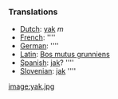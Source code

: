 ===Translations===
*[[Dutch]]: [[yak]] ''m''
*[[French]]: [[]] ''''
*[[German]]: [[]] ''''
*[[Latin]]: [[Bos mutus grunniens]]
*[[Spanish]]: [[jak]]? ''''
*[[Slovenian]]: [[jak]] ''''

[[image:yak.jpg]]